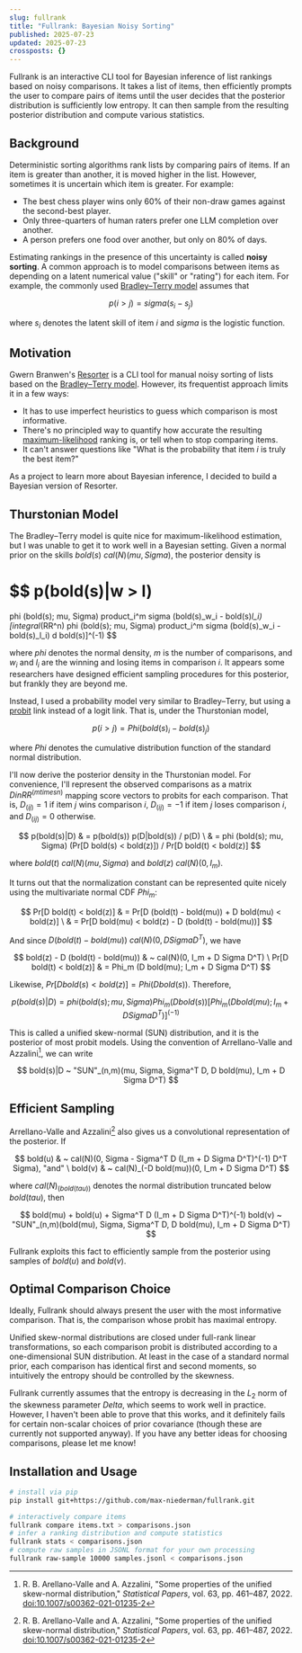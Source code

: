 ```yaml
---
slug: fullrank
title: "Fullrank: Bayesian Noisy Sorting"
published: 2025-07-23
updated: 2025-07-23
crossposts: {}
---
```


Fullrank is an interactive CLI tool for Bayesian inference of list rankings based on noisy comparisons.
It takes a list of items,
then efficiently prompts the user to compare pairs of items until the user decides that the posterior distribution is sufficiently low entropy.
It can then sample from the resulting posterior distribution and compute various statistics.

## Background

Deterministic sorting algorithms rank lists by comparing pairs of items.
If an item is greater than another,
it is moved higher in the list.
However,
sometimes it is uncertain which item is greater.
For example:

- The best chess player wins only 60% of their non-draw games against the second-best player.
- Only three-quarters of human raters prefer one LLM completion over another.
- A person prefers one food over another, but only on 80% of days.

Estimating rankings in the presence of this uncertainty is called **noisy sorting**.
A common approach is to model comparisons between items as depending on a latent numerical value ("skill" or "rating") for each item.
For example, the commonly used [Bradley–Terry model](https://en.wikipedia.org/wiki/Bradley%E2%80%93Terry_model) assumes that

$$
p(i > j) = sigma (s_i - s_j)
$$

where $s_i$ denotes the latent skill of item $i$ and $sigma$ is the logistic function.

## Motivation

Gwern Branwen's [Resorter](https://gwern.net/resorter) is a CLI tool for
manual noisy sorting of lists based on the [Bradley–Terry model](https://en.wikipedia.org/wiki/Bradley%E2%80%93Terry_model).
However, its frequentist approach limits it in a few ways:

- It has to use imperfect heuristics to guess which comparison is most informative.
- There's no principled way to quantify how accurate the resulting [maximum-likelihood](https://en.wikipedia.org/wiki/Maximum_likelihood_estimation) ranking is, or tell when to stop comparing items.
- It can't answer questions like "What is the probability that item $i$ is truly the best item?"

As a project to learn more about Bayesian inference,
I decided to build a Bayesian version of Resorter.

## Thurstonian Model

The Bradley–Terry model is quite nice for maximum-likelihood estimation,
but I was unable to get it to work well in a Bayesian setting.
Given a normal prior on the skills $bold(s) ~ cal(N)(mu, Sigma)$, the posterior density is

$$
p(bold(s)|w > l)
=
phi (bold(s); mu, Sigma)
product_i^m sigma (bold(s)_w_i - bold(s)_l_i)
[integral_(RR^n) phi (bold(s); mu, Sigma) product_i^m sigma (bold(s)_w_i - bold(s)_l_i) d bold(s)]^(-1)
$$

where $phi$ denotes the normal density, $m$ is the number of comparisons, and $w_i$ and $l_i$ are the winning and losing items in comparison $i$.
It appears some researchers have designed efficient sampling procedures for this posterior,
but frankly they are beyond me.

Instead, I used a probability model very similar to Bradley–Terry,
but using a [probit](https://en.wikipedia.org/wiki/Probit) link instead of a logit link.
That is, under the Thurstonian model,

$$
p(i > j) = Phi (bold(s)_i - bold(s)_j)
$$

where $Phi$ denotes the cumulative distribution function of the standard normal distribution.

I'll now derive the posterior density in the Thurstonian model.
For convenience, I'll represent the observed comparisons as a matrix $D in RR^(m times n)$ mapping score vectors to probits for each comparison.
That is, $D_(i j) = 1$ if item $j$ wins comparison $i$, $D_(i j) = -1$ if item $j$ loses comparison $i$, and $D_(i j) = 0$ otherwise.

$$
p(bold(s)|D) & = p(bold(s)) p(D|bold(s)) / p(D) \
               & = phi (bold(s); mu, Sigma) (Pr[D bold(s) < bold(z)]) / Pr[D bold(t) < bold(z)]
$$

where $bold(t) ~ cal(N)(mu, Sigma)$ and $bold(z) ~ cal(N)(0, I_m)$.

It turns out that the normalization constant can be represented quite nicely
using the multivariate normal CDF $Phi_m$:

$$
Pr[D bold(t) < bold(z)] & = Pr[D (bold(t) - bold(mu)) + D bold(mu) < bold(z)] \
                        & = Pr[D bold(mu) < bold(z) - D (bold(t) - bold(mu))]
$$

And since $D(bold(t) - bold(mu)) ~ cal(N)(0, D Sigma D^T)$, we have

$$
bold(z) - D (bold(t) - bold(mu)) & ~ cal(N)(0, I_m + D Sigma D^T) \
         Pr[D bold(t) < bold(z)] & = Phi_m (D bold(mu); I_m + D Sigma D^T)
$$

Likewise, $Pr[D bold(s) < bold(z)] = Phi (D bold(s))$.
Therefore,

$$
p(bold(s)|D) = phi (bold(s); mu, Sigma) Phi_m (D bold(s)) [Phi_m (D bold(mu); I_m + D Sigma D^T)]^(-1)
$$

This is called a unified skew-normal (SUN) distribution,
and it is the posterior of most probit models.
Using the convention of Arrellano-Valle and Azzalini[^1], we can write

$$
bold(s)|D ~ "SUN"_(n,m)(mu, Sigma, Sigma^T D, D bold(mu), I_m + D Sigma D^T)
$$

## Efficient Sampling

Arrellano-Valle and Azzalini[^1] also gives us a convolutional representation of the posterior.
If

$$
bold(u) & ~ cal(N)(0, Sigma - Sigma^T D (I_m + D Sigma D^T)^(-1) D^T Sigma), "and" \
bold(v) & ~ cal(N)_(-D bold(mu))(0, I_m + D Sigma D^T)
$$

where $cal(N)_(bold(tau))$ denotes the normal distribution truncated below $bold(tau)$, then

$$
bold(mu) + bold(u) + Sigma^T D (I_m + D Sigma D^T)^(-1) bold(v) ~ "SUN"_(n,m)(bold(mu), Sigma, Sigma^T D, D bold(mu), I_m + D Sigma D^T)
$$

Fullrank exploits this fact to efficiently sample from the posterior
using samples of $bold(u)$ and $bold(v)$.

## Optimal Comparison Choice

Ideally, Fullrank should always present the user with the most informative comparison.
That is, the comparison whose probit has maximal entropy.

Unified skew-normal distributions are closed under full-rank linear transformations,
so each comparison probit is distributed according to a one-dimensional SUN distribution.
At least in the case of a standard normal prior, each comparison has identical first and second moments,
so intuitively the entropy should be controlled by the skewness.

Fullrank currently assumes that the entropy is decreasing in the $L_2$ norm of the skewness parameter $Delta$,
which seems to work well in practice.
However, I haven't been able to prove that this works,
and it definitely fails for certain non-scalar choices of prior covariance
(though these are currently not supported anyway).
If you have any better ideas for choosing comparisons,
please let me know!

## Installation and Usage

```bash
# install via pip
pip install git+https://github.com/max-niederman/fullrank.git

# interactively compare items
fullrank compare items.txt > comparisons.json
# infer a ranking distribution and compute statistics
fullrank stats < comparisons.json
# compute raw samples in JSONL format for your own processing
fullrank raw-sample 10000 samples.jsonl < comparisons.json
```


[^1]: R. B. Arellano-Valle and A. Azzalini, "Some properties of the unified skew-normal distribution," _Statistical Papers_, vol. 63, pp. 461–487, 2022. [doi:10.1007/s00362-021-01235-2](https://doi.org/10.1007/s00362-021-01235-2)

